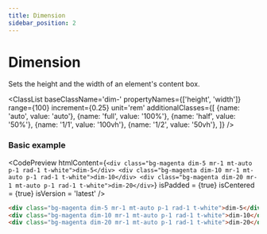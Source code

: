 ```yaml
---
title: Dimension
sidebar_position: 2
---
```



# Dimension

Sets the height and the width of an element's content box.

<ClassList 
  baseClassName='dim-' 
  propertyNames={['height', 'width']} 
  range={100} 
  increment={0.25} 
  unit='rem' 
  additionalClasses={[
    {name: 'auto', value: 'auto'},
    {name: 'full', value: '100%'},
    {name: 'half', value: '50%'},
    {name: '1/1', value: '100vh'},
    {name: '1/2', value: '50vh'},
  ]} 
/>

### Basic example

<CodePreview
  htmlContent={`
    <div class="bg-magenta dim-5 mr-1 mt-auto p-1 rad-1 t-white">dim-5</div>
    <div class="bg-magenta dim-10 mr-1 mt-auto p-1 rad-1 t-white">dim-10</div>
    <div class="bg-magenta dim-20 mr-1 mt-auto p-1 rad-1 t-white">dim-20</div>
  `}
  isPadded = {true}
  isCentered = {true}
  isVersion = 'latest'
/>

```html
<div class="bg-magenta dim-5 mr-1 mt-auto p-1 rad-1 t-white">dim-5</div>
<div class="bg-magenta dim-10 mr-1 mt-auto p-1 rad-1 t-white">dim-10</div>
<div class="bg-magenta dim-20 mr-1 mt-auto p-1 rad-1 t-white">dim-20</div>
```